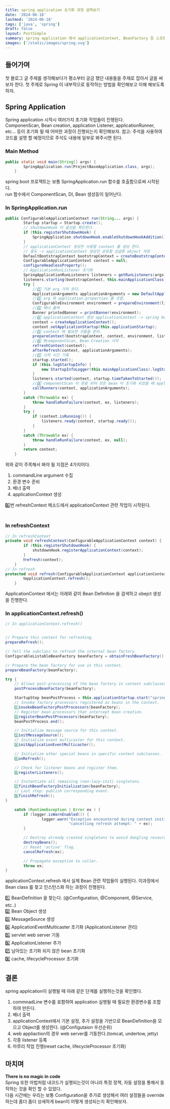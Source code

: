 ```yaml
---
title: spring application 초기화 과정 살펴보기
date: '2024-06-18'
lastmod: '2024-06-18'
tags: ['java', 'spring']
draft: false
layout: PostSimple
summary: spring application 에서 applicationContext, BeanFactory 등 스프링 컴포넌트들이 초기화 되는 과정을 살펴보자.
images: ['/static/images/spring.svg']
---
```

## 들어가며

첫 블로그 글 주제를 생각해보다가 평소부터 궁금 했던 내용들을 주제로 잡아서 글을 써보자 한다.
첫 주제로 Spring 이 내부적으로 동작하는 방법을 확인해보고 이해 해보도록 하자.<br/>

## Spring Application
Spring application 시작시 여러가지 초기화 작업들이 진행된다.<br/>
ComponenScan, Bean creation, application Listener, applicationRunner, etc... 등이 초기화 될 때 어떠한 과정이 진행되는지 확인해보자.
참고: 주석을 사용하여 코드를 설명 할 예정이므로 주석도 내용에 일부로 봐주시면 된다.

### Main Method
````java
public static void main(String[] args) {
		SpringApplication.run(ProjectBaseApplication.class, args);
	}
````
spring boot 프로젝트는 보통 SpringApplication.run 함수를 호출함으로써 시작된다.<br/>
run 함수에서 ComponentScan, DI, Bean 생성등이 일어난다.<br/>

### In SpringApplication.run
````java
public ConfigurableApplicationContext run(String... args) {
		Startup startup = Startup.create();
        // shutdownHook 이 옵션을 확인한다.
		if (this.registerShutdownHook) {
			SpringApplication.shutdownHook.enableShutdownHookAddition();
		}
        // applicationContext 생성전 사용할 context 를 생성 한다.
        // 용도 -> applicationContext 생성전 공유할 싱글톤 object 저장
		DefaultBootstrapContext bootstrapContext = createBootstrapContext();
		ConfigurableApplicationContext context = null;
		configureHeadlessProperty();
        // ApplicationRunListener 초기화
		SpringApplicationRunListeners listeners = getRunListeners(args);
		listeners.starting(bootstrapContext, this.mainApplicationClass);
		try {
            //1️⃣ 기본 arg 가져 온다.
			ApplicationArguments applicationArguments = new DefaultApplicationArguments(args);
            //2️⃣ arg 와 application.properties 를 조합.
			ConfigurableEnvironment environment = prepareEnvironment(listeners, bootstrapContext, applicationArguments);
            //3️⃣ 배너 출력
			Banner printedBanner = printBanner(environment);
            //4️⃣ applicationContext 생성 applicationContext -> spring bean bucket
			context = createApplicationContext();
			context.setApplicationStartup(this.applicationStartup);
            //5️⃣ context 에 필요한 것들을 준비.
			prepareContext(bootstrapContext, context, environment, listeners, applicationArguments, printedBanner);
            //6️⃣ ❗❗componentScan, Bean Creation 시작
			refreshContext(context);
			afterRefresh(context, applicationArguments);
            //7️⃣ 시작 시간 기록
			startup.started();
			if (this.logStartupInfo) {
				new StartupInfoLogger(this.mainApplicationClass).logStarted(getApplicationLog(), startup);
			}
			listeners.started(context, startup.timeTakenToStarted());
            //8️⃣ componentScan 이 완료 되어 모든 bean 이 초기화 되었을 때 applicationRunner 시작 된다.
			callRunners(context, applicationArguments);
		}
		catch (Throwable ex) {
			throw handleRunFailure(context, ex, listeners);
		}
		try {
			if (context.isRunning()) {
				listeners.ready(context, startup.ready());
			}
		}
		catch (Throwable ex) {
			throw handleRunFailure(context, ex, null);
		}
		return context;
	}
````
위와 같이 주목해서 봐야 될 지점은 4가지이다.
1. commandLine argument 수집
2. 환경 변수 준비
3. 배너 출력
4. applicationContext 생성

6️⃣번 refreshContext 메소드에서 applicationContext 관련 작업이 시작된다.<br /><br />

### In refreshContext
````java
// In refreshContext
private void refreshContext(ConfigurableApplicationContext context) {
		if (this.registerShutdownHook) {
			shutdownHook.registerApplicationContext(context);
		}
		❗refresh(context);
	}
// In refresh
protected void refresh(ConfigurableApplicationContext applicationContext) {
		❗applicationContext.refresh();
	}
````
ApplicationContext 에서는 아래와 같이 Bean Definition 을 검색하고 obejct 생성을 진행한다.

### In applicationContext.refresh()
````java
// In applicationContext.refresh()


// Prepare this context for refreshing.
prepareRefresh();

// Tell the subclass to refresh the internal bean factory.
ConfigurableListableBeanFactory beanFactory = obtainFreshBeanFactory();

// Prepare the bean factory for use in this context.
prepareBeanFactory(beanFactory);

try {
    // Allows post-processing of the bean factory in context subclasses.
    postProcessBeanFactory(beanFactory);

    StartupStep beanPostProcess = this.applicationStartup.start("spring.context.beans.post-process");
    // Invoke factory processors registered as beans in the context.
    1️⃣invokeBeanFactoryPostProcessors(beanFactory);
    // Register bean processors that intercept bean creation.
    2️⃣registerBeanPostProcessors(beanFactory);
    beanPostProcess.end();

    // Initialize message source for this context.
    3️⃣initMessageSource();
    // Initialize event multicaster for this context.
    4️⃣initApplicationEventMulticaster();

    // Initialize other special beans in specific context subclasses.
    5️⃣onRefresh();

    // Check for listener beans and register them.
    6️⃣registerListeners();

    // Instantiate all remaining (non-lazy-init) singletons.
    7️⃣finishBeanFactoryInitialization(beanFactory);
    // Last step: publish corresponding event.
    8️⃣finishRefresh();
}

    catch (RuntimeException | Error ex ) {
        if (logger.isWarnEnabled()) {
                logger.warn("Exception encountered during context initialization - " +
							"cancelling refresh attempt: " + ex);
        }

        // Destroy already created singletons to avoid dangling resources.
        destroyBeans();
        // Reset 'active' flag.
        cancelRefresh(ex);

        // Propagate exception to caller.
        throw ex;
}
````
applicationContext.refresh 에서 실제 Bean 관련 작업들이 실행된다.
이과정에서 Bean class 를 찾고 인스턴스화 하는 과정이 진행된다.

1️⃣ BeanDefinition 을 찾는다. (@Configuration, @Component, @Service, etc..)<br />
2️⃣ Bean Object 생성<br />
3️⃣ MessageSource 생성<br />
4️⃣ ApplicationEventMulticaster 초기화 (ApplicationListener 관리)<br />
5️⃣ servlet web server 기동<br />
6️⃣ ApplicationListener 추가<br />
7️⃣ 남아있는 초기화 되지 않은 bean 초기화<br />
8️⃣ cache, lifecycleProcessor 초기화<br />

## 결론
spring application이 실행될 때 아래 같은 단계를 실행하는것을 확인했다.
1. commnadLine 변수를 포함하여 application 실행될 때 필요한 환경변수를 조합하여 만든다.
2. 배너 출력
3. applicationContext에서 기본 설정, 추가 설정을 기반으로 BeanDefinition을 모으고 Object를 생성한다. (@Configutaion 우선순위)
4. web appliaction의 경우 web server를 기동한다.(tomcat, undertow, jetty)
5. 각종 listener 등록
5. 마루리 작업 진행(reset cache, lifecycleProcessor 초기화)

## 마치며
**There is no magic in code**<br />
Spring 또한 마법처럼 내코드가 실행되는것이 아니라 특정 정책, 자동 설정을 통해서 동작하는 것을 확인 할 수 있었다.<br/>
다음 시간에는 우리는 보통 Configuration을 추가로 생성해서 여러 설정들을 override 하는데 좀더 좀더 상세하게
bean이 어떻게 생성되는지 확인해보자.
